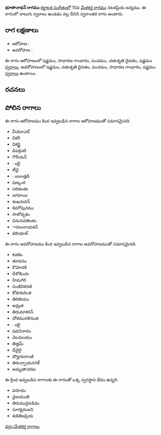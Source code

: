 {{Infobox ragam
	| name          	= భూతానాథన్
	| synonym	    	= 
	| mela          	= 
	| chakra        	= 
	| janaka        	= 
	| type          	= స్వరాంతర
	| arohanam      	= {{svaraC|S|G2|P|D2|S'}} 
	| avarohanam    	= {{svaraC|S'|D2|P|G2|S}}
	| jeeva         	=
	| chhaya        	=
	| nyasa         	=
	| vishesha      	= 
	| equivalent  		= 
}}
{{కర్ణాటక సంగీత రాగాలు}}
'''భూతానాథన్ రాగము''' [[కర్ణాటక సంగీతం]]లో 10వ [[మేళకర్త రాగము]] నటకప్రియ జన్యము.  ఈ రాగంలో నాలుగు స్వరాలు ఉండడం వల్ల దీనిని స్వరాంతర రాగం అంటారు.


==రాగ లక్షణాలు==


* ఆరోహణ : {{svaraC|S|G2|P|D2|S'}} 
* అవరోహణ : {{svaraC|S'|D2|P|G2|S}}

ఈ రాగం ఆరోహణంలో షడ్జమం, సాధారణ గాంధారం, పంచమం, చతుశృతి దైవతం, షడ్జమం [[స్వరాలు]], అవరోహణంలో షడ్జమం, చతుశృతి దైవతం, పంచమం, సాధారణ గాంధారం, షడ్జమం [[స్వరాలు]] ఉంటాయి.

==రచనలు==



==పోలిన రాగాలు==
ఈ రాగం ఆరోహణము కింద ఇవ్వబడిన రాగాల ఆరోహణముతో సమానమైనది.
* వీయూఎల్
* వికరీ
* వికర్ణై
* డిపక్గంటి
* గౌరీయన్
* ంబై
* టీవై
* ంబలత్తడి
* షణ్కంఠ
* సరితంతు
* జగదాంబ
* శంఖరుదన్
* శివగోపురము
* సాలోచ్చకం
* వినునవతిలకం
* ారులనాయకన్
* టెరియాల్

ఈ రాగం అవరోహణము కింద ఇవ్వబడిన రాగాల అవరోహణముతో సమానమైనది.
* కుకకం
* తూవనం
* కౌమోదకి
* దేశోబిందు
* హిమగిరి
* సంజీవికరణి
* కోషాకురింజి
* తిరితియం
* అమ్రత
* తిరుమాకరన్
* చోళమురళినంజి
* ంబై
* షడనినాదం
* వెలవలయం
* తిత్తమ్
* దేవైలై
* షోర్హాకురాంజీ
* తిరుచ్చాయనగళ్
* అమృతాచరణ

ఈ క్రింద ఇవ్వబడిన రాగాలకు ఈ రాగంతో ఒక్క స్వరస్థాన భేదం ఉన్నది.
* వరూధం
* వైజయంతి
* తిరుమురైవడివం
* సూర్యరంజని
* శుకితిజప్రియ



[[వర్గం:మేళకర్త రాగాలు]]